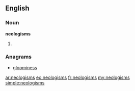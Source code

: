 {{selfref|See also [[Wiktionary:Neologisms]] and [[:Category:Neologisms]]}}
==English==
===Noun===
'''neologisms'''
# {{plural of|[[neologism]]}}

===Anagrams===
* [[gloominess#English|gloominess]]

[[ar:neologisms]]
[[eo:neologisms]]
[[fr:neologisms]]
[[my:neologisms]]
[[simple:neologisms]]